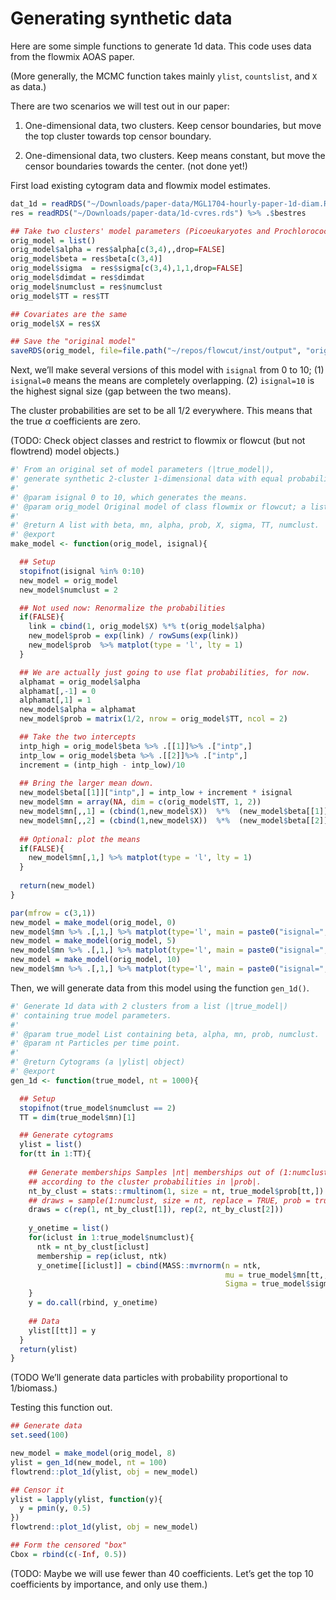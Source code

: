 # Generating synthetic data {#syntheticdata}


Here are some simple functions to generate 1d data. This code uses data from the
flowmix AOAS paper.

(More generally, the MCMC function takes mainly `ylist`, `countslist`, and `X`
as data.)

There are two scenarios we will test out in our paper:

1. One-dimensional data, two clusters. Keep censor boundaries, but move the top
   cluster towards top censor boundary.

2. One-dimensional data, two clusters. Keep means constant, but move the censor
   boundaries towards the center. (not done yet!)

First load existing cytogram data and flowmix model estimates.

```r
dat_1d = readRDS("~/Downloads/paper-data/MGL1704-hourly-paper-1d-diam.RDS")
res = readRDS("~/Downloads/paper-data/1d-cvres.rds") %>% .$bestres

## Take two clusters' model parameters (Picoeukaryotes and Prochlorococcus)
orig_model = list()
orig_model$alpha = res$alpha[c(3,4),,drop=FALSE]
orig_model$beta = res$beta[c(3,4)]
orig_model$sigma  = res$sigma[c(3,4),1,1,drop=FALSE]
orig_model$dimdat = res$dimdat
orig_model$numclust = res$numclust 
orig_model$TT = res$TT

## Covariates are the same
orig_model$X = res$X

## Save the "original model"
saveRDS(orig_model, file=file.path("~/repos/flowcut/inst/output", "orig_model.RDS"))
```

Next, we'll make several versions of this model with `isignal` from 0 to 10; (1)
`isignal=0` means the means are completely overlapping. (2) `isignal=10` is the
highest signal size (gap between the two means).

The cluster probabilities are set to be all 1/2 everywhere. This means that the
true $\alpha$ coefficients are zero.


(TODO: Check object classes and restrict to flowmix or flowcut (but not
flowtrend) model objects.)

```r
#' From an original set of model parameters (|true_model|),
#' generate synthetic 2-cluster 1-dimensional data with equal probabilities.
#'
#' @param isignal 0 to 10, which generates the means.
#' @param orig_model Original model of class flowmix or flowcut; a list that contains alpha, beta and TT.
#'
#' @return A list with beta, mn, alpha, prob, X, sigma, TT, numclust.
#' @export
make_model <- function(orig_model, isignal){

  ## Setup
  stopifnot(isignal %in% 0:10)
  new_model = orig_model
  new_model$numclust = 2

  ## Not used now: Renormalize the probabilities
  if(FALSE){
    link = cbind(1, orig_model$X) %*% t(orig_model$alpha)
    new_model$prob = exp(link) / rowSums(exp(link))
    new_model$prob  %>% matplot(type = 'l', lty = 1)
  }

  ## We are actually just going to use flat probabilities, for now.
  alphamat = orig_model$alpha
  alphamat[,-1] = 0
  alphamat[,1] = 1
  new_model$alpha = alphamat
  new_model$prob = matrix(1/2, nrow = orig_model$TT, ncol = 2)

  ## Take the two intercepts
  intp_high = orig_model$beta %>% .[[1]]%>% .["intp",]  
  intp_low = orig_model$beta %>% .[[2]]%>% .["intp",] 
  increment = (intp_high - intp_low)/10
  
  ## Bring the larger mean down.
  new_model$beta[[1]]["intp",] = intp_low + increment * isignal
  new_model$mn = array(NA, dim = c(orig_model$TT, 1, 2))
  new_model$mn[,,1] = (cbind(1,new_model$X))  %*%  (new_model$beta[[1]])
  new_model$mn[,,2] = (cbind(1,new_model$X))  %*%  (new_model$beta[[2]])
  
  ## Optional: plot the means
  if(FALSE){
    new_model$mn[,1,] %>% matplot(type = 'l', lty = 1)
  }
  
  return(new_model)
}
```

```r
par(mfrow = c(3,1))
new_model = make_model(orig_model, 0)
new_model$mn %>% .[,1,] %>% matplot(type='l', main = paste0("isignal=", 0), ylim = c(-0.5, 0.6))
new_model = make_model(orig_model, 5)
new_model$mn %>% .[,1,] %>% matplot(type='l', main = paste0("isignal=", 5), ylim = c(-0.5, 0.6))
new_model = make_model(orig_model, 10)
new_model$mn %>% .[,1,] %>% matplot(type='l', main = paste0("isignal=", 10), ylim = c(-0.5, 0.6))
```

Then, we will generate data from this model using the function `gen_1d()`.

```r
#' Generate 1d data with 2 clusters from a list (|true_model|)
#' containing true model parameters.
#'
#' @param true_model List containing beta, alpha, mn, prob, numclust.
#' @param nt Particles per time point.
#'
#' @return Cytograms (a |ylist| object)
#' @export
gen_1d <- function(true_model, nt = 1000){

  ## Setup
  stopifnot(true_model$numclust == 2)
  TT = dim(true_model$mn)[1]

  ## Generate cytograms
  ylist = list()
  for(tt in 1:TT){
  
    ## Generate memberships Samples |nt| memberships out of (1:numclust)
    ## according to the cluster probabilities in |prob|.
    nt_by_clust = stats::rmultinom(1, size = nt, true_model$prob[tt,])
    ## draws = sample(1:numclust, size = nt, replace = TRUE, prob = true_model$prob[tt,])
    draws = c(rep(1, nt_by_clust[1]), rep(2, nt_by_clust[2]))
  
    y_onetime = list()
    for(iclust in 1:true_model$numclust){
      ntk = nt_by_clust[iclust]
      membership = rep(iclust, ntk)
      y_onetime[[iclust]] = cbind(MASS::mvrnorm(n = ntk,
                                                mu = true_model$mn[tt,,iclust],
                                                Sigma = true_model$sigma[iclust,,]))
    }
    y = do.call(rbind, y_onetime)
  
    ## Data
    ylist[[tt]] = y
  }
  return(ylist)
}
```

(TODO We'll generate data particles with probability proportional to 1/biomass.)

Testing this function out.

```r
## Generate data
set.seed(100)

new_model = make_model(orig_model, 8)
ylist = gen_1d(new_model, nt = 100)
flowtrend::plot_1d(ylist, obj = new_model)

## Censor it
ylist = lapply(ylist, function(y){
  y = pmin(y, 0.5)
})
flowtrend::plot_1d(ylist, obj = new_model)

## Form the censored "box"
Cbox = rbind(c(-Inf, 0.5)) 
```

(TODO: Maybe we will use fewer than 40 coefficients. Let's get the top 10
coefficients by importance, and only use them.)

